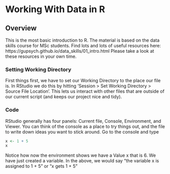 # Working With Data in R

## Overview

This is the most basic introduction to R. The material is based on the data skills course for MSc students. Find lots and lots of useful resources here: https://gupsych.github.io/data_skills/01_intro.html Please take a look at these resources in your own time.

### Setting Working Directory

First things first, we have to set our Working Directory to the place our file is. In RStudio we do this by hitting ‘Session > Set Working Directory > Source File Location’. This lets us interact with other files that are outside of our current script (and keeps our project nice and tidy).

### Code

RStudio generally has four panels: Current file, Console, Environment, and Viewer. You can think of the console as a place to try things out, and the file to write down ideas you want to stick around. Go to the console and type

```r
x <- 1 + 5
x
```

Notice how now the environment shows we have a Value x that is 6. We have just created a variable. In the above, we would say “the variable x is assigned to 1 + 5” or “x gets 1 + 5”